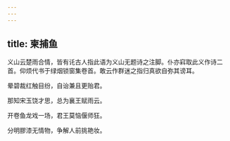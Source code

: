 ```yaml
---
---
---
```

title: 柬捕鱼
---



义山云楚雨合情，皆有讬古人指此语为义山无题诗之注脚。仆亦窲取此义作诗二首。仰烦代书于绿烟锁窗集卷首。敢云作群迷之指归真欲自弥其谤耳。

晕碧裁红触目纷，自诒兼且更贻君。

那知宋玉饶才思，总为襄王赋雨云。


开卷鱼龙戏一场，君王莫恼偃师狂。

分明膠漆无情物，争解人前挑艳妆。